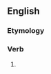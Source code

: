 ==English==

===Etymology===
{{suffix|commit|est|lang=en}}

===Verb===
{{head|en|verb form}}

# {{en-archaic second-person singular of|commit}}